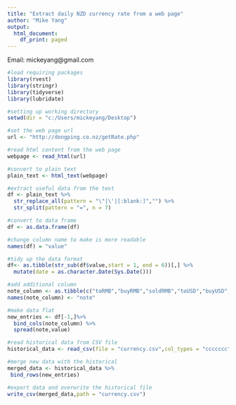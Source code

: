 ---
title: "Extract daily NZD currency rate from a web page"
author: "Mike Yang"
output:
  html_document:
    df_print: paged
---
Email: mickeyang@gmail.com

```{r}
#load requiring packages
library(rvest)
library(stringr)
library(tidyverse)
library(lubridate)
```

```{r}
#setting up working directory
setwd(dir = "c:/Users/mickeyang/Desktop")
```

```{r}
#set the web page url
url <- "http://dongping.co.nz/getRate.php"
```

```{r}
#read html content from the web page
webpage <- read_html(url)

#convert to plain text
plain_text <- html_text(webpage)

#extract useful data from the text
df <- plain_text %>%
  str_replace_all(pattern = "\"|\'|[:blank:]","") %>%
  str_split(pattern = "=", n = 7) 

#convert to data frame
df <- as.data.frame(df)

#change column name to make is more readable
names(df) = "value"
```

```{r}
#tidy up the data format
df<- as.tibble(str_sub(df$value,start = 1, end = 6))[,] %>%
  mutate(date = as.character.Date(Sys.Date()))

#add additional column
note_column <- as.tibble(c("toRMB","buyRMB","soldRMB","toUSD","buyUSD","soldUSD"))
names(note_column) <- "note"

#make data flat
new_entries <- df[-1,]%>%
  bind_cols(note_column) %>%
  spread(note,value)
```

```{r}
#read historical data from CSV file
historical_data <- read_csv(file = "currency.csv",col_types = "ccccccc")

#merge new data with the historical
merged_data <- historical_data %>%
 bind_rows(new_entries)
```

```{r}
#export data and overwrite the historical file
write_csv(merged_data,path = "currency.csv")
```

